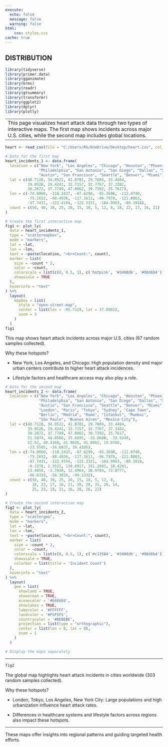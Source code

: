 ```yaml
---
execute: 
  echo: false
  message: false
  warning: false
html:
    css: styles.css
cache: true
---
```

## DISTRIBUTION

```r
library(tidyverse)
library(primer.data)
library(gganimate)
library(brms)
library(readr)
library(gtsummary)
library(transformr)
library(ggplot2)
library(dplyr)
library(plotly)
```

-----------
This page visualizes heart attack data through two types of interactive maps. The first map shows incidents across major U.S. cities, while the second map includes global locations.
----------------

```r
heart <- read_csv(file = "C:/Users/RG/OneDrive/Desktop/heart.csv", col_names = TRUE, show_col_types = FALSE)
```

```r
# Data for the first map
heart_incidents_1 <- data.frame(
  location = c("New York", "Los Angeles", "Chicago", "Houston", "Phoenix",
               "Philadelphia", "San Antonio", "San Diego", "Dallas", "San Jose",
               "Austin", "San Francisco", "Seattle", "Denver", "Miami"),
  lat = c(40.7128, 34.0522, 41.8781, 29.7604, 33.4484,
          39.9526, 29.4241, 32.7157, 32.7767, 37.3382,
          30.2672, 37.7749, 47.6062, 39.7392, 25.7617),
  lon = c(-74.0060, -118.2437, -87.6298, -95.3698, -112.0740,
          -75.1652, -98.4936, -117.1611, -96.7970, -121.8863,
          -97.7431, -122.4194, -122.3321, -104.9903, -80.1918),
  count = c(50, 40, 30, 25, 20, 15, 10, 5, 12, 8, 18, 22, 17, 16, 21)
)

# Create the first interactive map
fig1 <- plot_ly(
  data = heart_incidents_1,
  type = "scattermapbox",
  mode = "markers",
  lat = ~lat,
  lon = ~lon,
  text = ~paste(location, "<br>Count:", count),
  marker = list(
    size = ~count * 2,
    color = ~count,
    colorscale = list(c(0, 0.5, 1), c('hotpink', '#3498db', '#90d6b4')),
    showscale = TRUE
  ),
  hoverinfo = "text"
) %>%
  layout(
    mapbox = list(
      style = "open-street-map",
      center = list(lon = -95.7129, lat = 37.0902),
      zoom = 3
    )
  )
fig1
```

This map shows heart attack incidents across major U.S. cities (67 random samples collected).

Why these hotspots?

- New York, Los Angeles, and Chicago: High population density and major urban centers contribute to higher heart attack incidences.

- Lifestyle factors and healthcare access may also play a role.
 
```r
# Data for the second map
heart_incidents_2 <- data.frame(
  location = c("New York", "Los Angeles", "Chicago", "Houston", "Phoenix",
               "Philadelphia", "San Antonio", "San Diego", "Dallas", "San Jose",
               "Austin", "San Francisco", "Seattle", "Denver", "Miami",
               "London", "Paris", "Tokyo", "Sydney", "Cape Town",
               "Berlin", "Madrid", "Rome", "Istanbul", "Mumbai",
               "São Paulo", "Buenos Aires", "Mexico City"),
  lat = c(40.7128, 34.0522, 41.8781, 29.7604, 33.4484,
          39.9526, 29.4241, 32.7157, 32.7767, 37.3382,
          30.2672, 37.7749, 47.6062, 39.7392, 25.7617,
          51.5074, 48.8566, 35.6895, -33.8688, -33.9249,
          52.52, 40.4168, 41.9028, 41.0082, 19.0760,
          -23.5505, -34.6037, 19.4326),
  lon = c(-74.0060, -118.2437, -87.6298, -95.3698, -112.0740,
          -75.1652, -98.4936, -117.1611, -96.7970, -121.8863,
          -97.7431, -122.4194, -122.3321, -104.9903, -80.1918,
          -0.1278, 2.3522, 139.6917, 151.2093, 18.4241,
          13.4050, -3.7038, 12.4964, 28.9784, 72.8777,
          -46.6333, -58.3816, -99.1332),
  count = c(50, 40, 30, 25, 20, 15, 10, 5, 12, 8,
            18, 22, 17, 16, 21, 30, 28, 35, 20, 14,
            25, 23, 19, 21, 16, 28, 26, 22)
)

# Create the second interactive map
fig2 <- plot_ly(
  data = heart_incidents_2,
  type = "scattergeo",
  mode = "markers",
  lat = ~lat,
  lon = ~lon,
  text = ~paste(location, "<br>Count:", count),
  marker = list(
    size = ~count * 2,
    color = ~count,
    colorscale = list(c(0, 0.5, 1), c('#c13584', '#3498db', '#90d6b4')),
    showscale = TRUE,
    colorbar = list(title = 'Incident Count')
  ),
  hoverinfo = "text"
) %>%
  layout(
    geo = list(
      showland = TRUE,
      showocean = TRUE,
      oceancolor = '#E6E6E6',
      showlakes = TRUE,
      lakecolor = '#FFFFFF',
      landcolor = '#F5F5F5',
      countrycolor = '#BEBEBE',
      projection = list(type = "orthographic"),
      center = list(lon = 0, lat = 0),
      zoom = 1
    )
  )

# Display the maps separately
```
--------

```r
fig2
```
The global map highlights heart attack incidents in cities worldwide (303 random samples collected).

Why these hotspots?

- London, Tokyo, Los Angeles, New York City:  Large populations and high urbanization influence heart attack rates.

- Differences in healthcare systems and lifestyle factors across regions also impact these hotspots.

--------

These maps offer insights into regional patterns and guiding targeted health efforts.